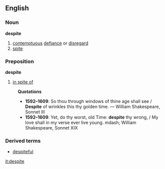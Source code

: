 ==English==
===Noun===
'''despite'''
# [[contemptuous]] [[defiance]] or [[disregard]]
# [[spite]]
===Preposition===
'''despite'''
# [[in spite of]]
:'''Quotations'''
:* '''1592&ndash;1609''': So thou through windows of thine age shall see / '''Despite''' of wrinkles this thy golden time. &mdash; William Shakespeare, Sonnet III
:* '''1592&ndash;1609''': Yet, do thy worst, old Time: '''despite''' thy wrong, / My love shall in my verse ever live young. mdash; William Shakespeare, Sonnet XIX

===Derived terms===
*[[despiteful]]

[[it:despite]]